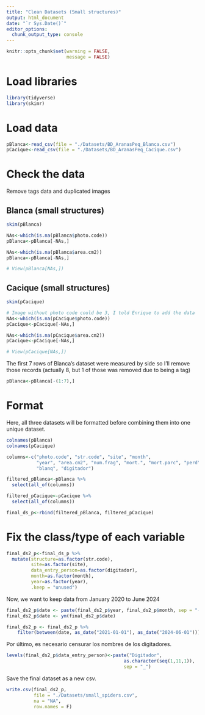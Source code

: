 ```yaml
---
title: "Clean Datasets (Small structures)"
output: html_document
date: "`r Sys.Date()`"
editor_options: 
  chunk_output_type: console
---
```


```r

knitr::opts_chunk$set(warning = FALSE, 
                      message = FALSE)

```

# Load libraries

```r
library(tidyverse)
library(skimr)
```

# Load data

```r
pBlanca<-read_csv(file = "./Datasets/BD_AranasPeq_Blanca.csv")
pCacique<-read_csv(file = "./Datasets/BD_AranasPeq_Cacique.csv")
```

# Check the data

Remove tags data and duplicated images

## Blanca (small structures)

```r
skim(pBlanca)

NAs<-which(is.na(pBlanca$photo.code))
pBlanca<-pBlanca[-NAs,]

NAs<-which(is.na(pBlanca$area.cm2))
pBlanca<-pBlanca[-NAs,]

# View(pBlanca[NAs,])
```

## Cacique (small structures)

```r
skim(pCacique)

# Image without photo code could be 3, I told Enrique to add the data
NAs<-which(is.na(pCacique$photo.code))
pCacique<-pCacique[-NAs,]

NAs<-which(is.na(pCacique$area.cm2))
pCacique<-pCacique[-NAs,]

# View(pCacique[NAs,])
```

The first 7 rows of Blanca's dataset were measured by side so I'll remove those records (actually 8, but 1 of those was removed due to being a tag)

```r
pBlanca<-pBlanca[-(1:7),]
```

# Format

Here, all three datasets will be formatted before combining them into one unique dataset.

```r
colnames(pBlanca)
colnames(pCacique)

columns<-c("photo.code", "str.code", "site", "month", 
           "year", "area.cm2", "num.frag", "mort.", "mort.parc", "perd",
           "blanq", "digitador")

filtered_pBlanca<-pBlanca %>% 
  select(all_of(columns))

filtered_pCacique<-pCacique %>% 
  select(all_of(columns))

final_ds_p<-rbind(filtered_pBlanca, filtered_pCacique)
```

# Fix the class/type of each variable

```r
final_ds2_p<-final_ds_p %>% 
  mutate(structure=as.factor(str.code),
         site=as.factor(site),
         data_entry_person=as.factor(digitador),
         month=as.factor(month),
         year=as.factor(year),
         .keep = "unused")

```

Now, we want to keep data from January 2020 to June 2024 

```r
final_ds2_p$date <- paste(final_ds2_p$year, final_ds2_p$month, sep = "-")
final_ds2_p$date <- ym(final_ds2_p$date)

final_ds2_p <- final_ds2_p %>% 
    filter(between(date, as_date("2021-01-01"), as_date("2024-06-01")))
```

Por último, es necesario censurar los nombres de los digitadores.

```r
levels(final_ds2_p$data_entry_person)<-paste("Digitador",
                                           as.character(seq(1,11,1)), 
                                           sep = "_")
```

Save the final dataset as a new csv.

```r
write.csv(final_ds2_p, 
          file = "./Datasets/small_spiders.csv",
          na = "NA",
          row.names = F)
```
